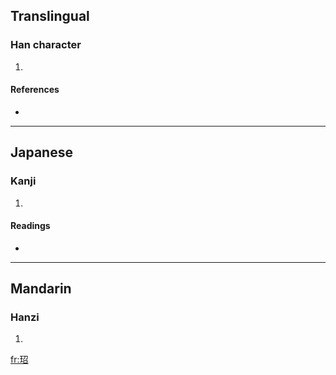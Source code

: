 ==Translingual==

===Han character===
{{Han char|rn=96|rad=玉|as=05|sn=9|four=1716<sub>2</sub>|canj=一土尸竹口 (MGSHR)}}

# {{defn|Han|sort=玉05}}

====References====
* {{Han ref|kx=0729.090|dkj=20903|dj=1141.020|hdz=21109.040|uh=73BF|ud=29631|bh=CFD0|bd=53200}}

----

==Japanese==

===Kanji===
{{ja-kanji|grade=|rs=玉05}}

# {{defn|Japanese}}

====Readings====
* {{ja-readings|on=[[しょう]] (shō), [[じょう]] (jō)|kun=}}

----

==Mandarin==

===Hanzi===
{{cmn-hanzi|pin=[[sháo]] ([[shao2]])|wg=shao<sup>2</sup>}}

# {{defn|Mandarin}}

[[fr:玿]]